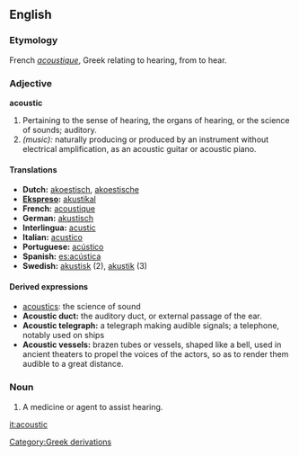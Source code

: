 ==English==
===Etymology===
French ''[[acoustique]]'', Greek relating to hearing, from to hear.
===Adjective===
'''acoustic'''
#Pertaining to the sense of hearing, the organs of hearing, or the science of sounds; auditory. 
#''(music):'' naturally producing or produced by an instrument without electrical amplification, as an acoustic guitar or acoustic piano. 

====Translations====
*'''Dutch:''' [[akoestisch]], [[akoestische]]
*'''[[Ekspreso]]:''' [[akustikal]]
*'''French:''' [[acoustique]] 
*'''German:''' [[akustisch]] 
*'''Interlingua:''' [[acustic]] 
*'''Italian:''' [[acustico]] 
*'''Portuguese:''' [[acústico]] 
*'''Spanish:''' [[es:acústica]]
*'''Swedish:''' [[akustisk]] (2), [[akustik]] (3)

====Derived expressions====
*[[acoustics]]: the science of sound
*'''Acoustic duct:''' the auditory duct, or external passage of the ear.
*'''Acoustic telegraph:''' a telegraph making audible signals; a telephone, notably used on ships
*'''Acoustic vessels:''' brazen tubes or vessels, shaped like a bell, used in ancient theaters to propel the voices of the actors, so as to render them audible to a great distance.
===Noun===
#A medicine or agent to assist hearing.

[[it:acoustic]]
[[Category:Greek derivations]]